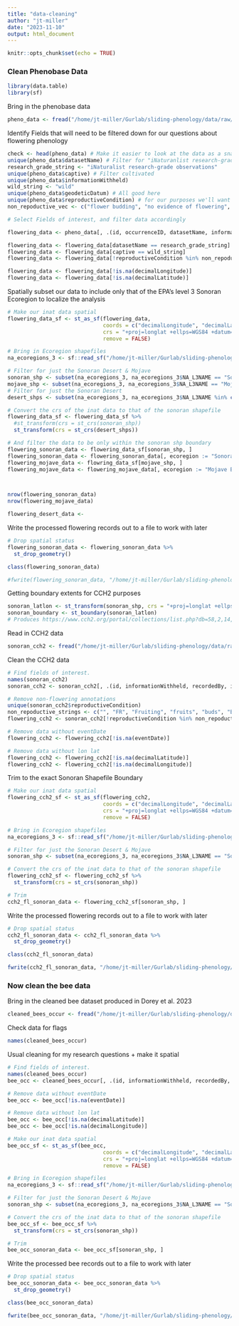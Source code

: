 ```yaml
---
title: "data-cleaning"
author: "jt-miller"
date: "2023-11-10"
output: html_document
---
```


```r
knitr::opts_chunk$set(echo = TRUE)
```

### Clean Phenobase Data 
```r
library(data.table)
library(sf)
```
Bring in the phenobase data
```r
pheno_data <- fread("/home/jt-miller/Gurlab/sliding-phenology/data/raw/phenobase-observations-dwca/observations.csv")
```
Identify Fields that will need to be filtered down for our questions about flowering phenology
```r
check <- head(pheno_data) # Make it easier to look at the data as a snapshot
unique(pheno_data$datasetName) # Filter for "iNaturanlist research-grade observations"
research_grade_string <- "iNaturalist research-grade observations"
unique(pheno_data$captive) # Filter cultivated
unique(pheno_data$informationWithheld)
wild_string <- "wild"
unique(pheno_data$geodeticDatum) # All good here
unique(pheno_data$reproductiveCondition) # for our purposes we'll want to remove
non_repoductive_vec <- c("flower budding", "no evidence of flowering", "fruiting", "fruiting|flower budding", "fruiting|no evidence of flowering", "flowering|no evidence of flowering") # Not sure what the last one means, ask Rob. 

# Select Fields of interest, and filter data accordingly 

flowering_data <- pheno_data[, .(id, occurrenceID, datasetName, informationWithheld, recordedBy, recordedByID, identifiedBy, identifiedByID, captive, eventDate, eventTime, verbatimEventDate, verbatimLocality, decimalLatitude, decimalLongitude, coordinateUncertaintyInMeters, identificationID, scientificName, taxonRank, reproductiveCondition)] # Select a subset of fields of interest

flowering_data <- flowering_data[datasetName == research_grade_string]
flowering_data <- flowering_data[captive == wild_string]
flowering_data <- flowering_data[!reproductiveCondition %in% non_repoductive_vec]

flowering_data <- flowering_data[!is.na(decimalLongitude)]
flowering_data <- flowering_data[!is.na(decimalLatitude)]
```

Spatially subset our data to include only that of the EPA's level 3 Sonoran Ecoregion to localize the analysis 
```r
# Make our inat data spatial 
flowering_data_sf <- st_as_sf(flowering_data, 
                              coords = c("decimalLongitude", "decimalLatitude"),
                              crs = "+proj=longlat +ellps=WGS84 +datum=WGS84 +no_defs",
                              remove = FALSE)

# Bring in Ecoregion shapefiles 
na_ecoregions_3 <- sf::read_sf("/home/jt-miller/Gurlab/sliding-phenology/data/raw/shapefiles/NA-level-3-epa-ecoregions/NA_CEC_Eco_Level3.shp")

# Filter for just the Sonoran Desert & Mojave
sonoran_shp <- subset(na_ecoregions_3, na_ecoregions_3$NA_L3NAME == "Sonoran Desert")
mojave_shp <- subset(na_ecoregions_3, na_ecoregions_3$NA_L3NAME == "Mojave Basin and Range")
# Filter for just the Sonoran Desert 
desert_shps <- subset(na_ecoregions_3, na_ecoregions_3$NA_L3NAME %in% c("Sonoran Desert", "Mojave Basin and Range"))

# Convert the crs of the inat data to that of the sonoran shapefile
flowering_data_sf <- flowering_data_sf %>% 
  #st_transform(crs = st_crs(sonoran_shp))
  st_transform(crs = st_crs(desert_shps))

# And filter the data to be only within the sonoran shp boundary 
flowering_sonoran_data <- flowering_data_sf[sonoran_shp, ]
flowering_sonoran_data <- flowering_sonoran_data[, ecoregion := "Sonoran Desert"]
flowering_mojave_data <- flowring_data_sf[mojave_shp, ]
flowering_mojave_data <- flowering_mojave_data[, ecoregion := "Mojave Basin and Range"]



nrow(flowering_sonoran_data)
nrow(flowering_mojave_data)

flowering_desert_data <- 

```

Write the processed flowering records out to a file to work with later
```r
# Drop spatial status 
flowering_sonoran_data <- flowering_sonoran_data %>% 
  st_drop_geometry()

class(flowering_sonoran_data)

#fwrite(flowering_sonoran_data, "/home/jt-miller/Gurlab/sliding-phenology/data/processed/flowering_sonoran_data.csv")
```

Getting boundary extents for CCH2 purposes 
```r
sonoran_latlon <- st_transform(sonoran_shp, crs = "+proj=longlat +ellps=WGS84 +datum=WGS84 +no_defs")
sonoran_boundary <- st_boundary(sonoran_latlon)
# Produces https://www.cch2.org/portal/collections/list.php?db=58,2,14,98,48,1,52,50,44,61,109,42,47,39,107,77,111,38,73,9,95,5,59,45,55,37,54,53,100,101,10,34,97,19,86,36,108,71,96,74,12,81,49,56,104,76,4,89,17,105,51,16,102,7,43,112,106,6,40,41,69,18,82,15,87,110,75,46,64,3,35,13,80,91,57,103,60,92,72,79;1,1&attr=2,6&llbound=35.03357;25.96243;-116.754;-108.6431
```

Read in CCH2 data 
```r
sonoran_cch2 <- fread("/home/jt-miller/Gurlab/sliding-phenology/data/raw/cch2-sonoran_2023-11-27_150043_DwC-A/occurrences.csv")
```
Clean the CCH2 data
```r
# Find fields of interest. 
names(sonoran_cch2)
sonoran_cch2 <- sonoran_cch2[, .(id, informationWithheld, recordedBy, identifiedBy, eventDate, verbatimEventDate, decimalLatitude, decimalLongitude, coordinateUncertaintyInMeters, scientificName, taxonRank, reproductiveCondition)]

# Remove non-flowering annotations 
unique(sonoran_cch2$reproductiveCondition)
non_repoductive_strings <- c("", "FR", "Fruiting", "fruits", "buds", "Buds only", "UNK", "Buds","Last year?s fruits.", "In fruit.", "n/a", "In young fruit.", "Sterile", "Buds & Fruiting", "Fruit", "Cone", "In fruit, just past flowering.", "Fruiting (very young)", "Fruiting?", "In fruit. Fruits green with reddish, scarious margin.", "FFR", "budding", "no data", "End of flower and fruit, mature seeds.", "fruit", "Buds & remnants", "Fruiting & with buds", "Buds only?", "Fruit Present", "vegetative", "In fruit, few nutlets remaining", "fruit & leaves", "Fruits Present", "Fruits Only", "Budding Only", "mostly not yet flowering", "unk", "In immature fruit.", "In fruit", "in fruit", "Bolting to early fruit.")
flowering_cch2 <- sonoran_cch2[!reproductiveCondition %in% non_repoductive_strings]

# Remove data without eventDate
flowering_cch2 <- flowering_cch2[!is.na(eventDate)]

# Remove data without lon lat 
flowering_cch2 <- flowering_cch2[!is.na(decimalLatitude)]
flowering_cch2 <- flowering_cch2[!is.na(decimalLongitude)]
```
Trim to the exact Sonoran Shapefile Boundary 
```r
# Make our inat data spatial 
flowering_cch2_sf <- st_as_sf(flowering_cch2,
                              coords = c("decimalLongitude", "decimalLatitude"),
                              crs = "+proj=longlat +ellps=WGS84 +datum=WGS84 +no_defs",
                              remove = FALSE)

# Bring in Ecoregion shapefiles 
na_ecoregions_3 <- sf::read_sf("/home/jt-miller/Gurlab/sliding-phenology/data/raw/shapefiles/NA-level-3-epa-ecoregions/NA_CEC_Eco_Level3.shp")

# Filter for just the Sonoran Desert & Mojave
sonoran_shp <- subset(na_ecoregions_3, na_ecoregions_3$NA_L3NAME == "Sonoran Desert")

# Convert the crs of the inat data to that of the sonoran shapefile
flowering_cch2_sf <- flowering_cch2_sf %>% 
  st_transform(crs = st_crs(sonoran_shp))

# Trim
cch2_fl_sonoran_data <- flowering_cch2_sf[sonoran_shp, ]

```



Write the processed flowering records out to a file to work with later
```r
# Drop spatial status 
cch2_fl_sonoran_data <- cch2_fl_sonoran_data %>% 
  st_drop_geometry()

class(cch2_fl_sonoran_data)

fwrite(cch2_fl_sonoran_data, "/home/jt-miller/Gurlab/sliding-phenology/data/processed/cch2_fl_sonoran_data.csv")
```
### Now clean the bee data 

Bring in the cleaned bee dataset produced in Dorey et al. 2023
```r
cleaned_bees_occur <- fread("/home/jt-miller/Gurlab/sliding-phenology/data/raw/Bee-Cleaned-Data/OutputData/05_cleaned_database.csv")
```

Check data for flags
```r
names(cleaned_bees_occur)
```
Usual cleaning for my research questions + make it spatial
```r
# Find fields of interest. 
names(cleaned_bees_occur)
bee_occ <- cleaned_bees_occur[, .(id, informationWithheld, recordedBy, identifiedBy, eventDate, verbatimEventDate, decimalLatitude, decimalLongitude, coordinateUncertaintyInMeters, scientificName, taxonRank)]

# Remove data without eventDate
bee_occ <- bee_occ[!is.na(eventDate)]

# Remove data without lon lat 
bee_occ <- bee_occ[!is.na(decimalLatitude)]
bee_occ <- bee_occ[!is.na(decimalLongitude)]

# Make our inat data spatial 
bee_occ_sf <- st_as_sf(bee_occ,
                              coords = c("decimalLongitude", "decimalLatitude"),
                              crs = "+proj=longlat +ellps=WGS84 +datum=WGS84 +no_defs",
                              remove = FALSE)

# Bring in Ecoregion shapefiles 
na_ecoregions_3 <- sf::read_sf("/home/jt-miller/Gurlab/sliding-phenology/data/raw/shapefiles/NA-level-3-epa-ecoregions/NA_CEC_Eco_Level3.shp")

# Filter for just the Sonoran Desert & Mojave
sonoran_shp <- subset(na_ecoregions_3, na_ecoregions_3$NA_L3NAME == "Sonoran Desert")

# Convert the crs of the inat data to that of the sonoran shapefile
bee_occ_sf <- bee_occ_sf %>% 
  st_transform(crs = st_crs(sonoran_shp))

# Trim
bee_occ_sonoran_data <- bee_occ_sf[sonoran_shp, ]

```

Write the processed bee records out to a file to work with later
```r
# Drop spatial status 
bee_occ_sonoran_data <- bee_occ_sonoran_data %>% 
  st_drop_geometry()

class(bee_occ_sonoran_data)

fwrite(bee_occ_sonoran_data, "/home/jt-miller/Gurlab/sliding-phenology/data/processed/bee_occ_sonoran_data.csv")
```
